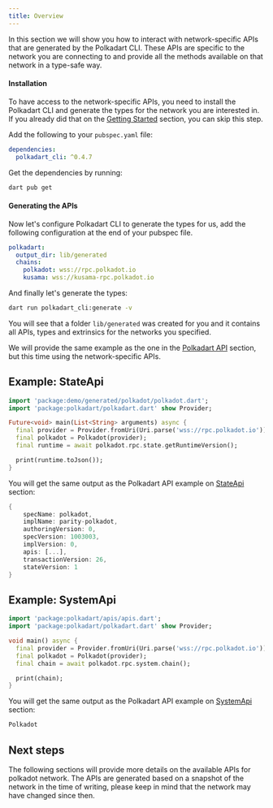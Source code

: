 ```yaml
---
title: Overview
---
```


In this section we will show you how to interact with network-specific APIs that are generated by the Polkadart CLI. These APIs are specific to the network you are connecting to and provide all the methods available on that network in a type-safe way.

#### Installation

To have access to the network-specific APIs, you need to install the Polkadart CLI and generate the types for the network you are interested in.
If you already did that on the [Getting Started](/getting-started/installation) section, you can skip this step.

Add the following to your `pubspec.yaml` file:

```yaml title="pubspec.yaml"
dependencies:
  polkadart_cli: ^0.4.7
```

Get the dependencies by running:

```bash
dart pub get
```

#### Generating the APIs

Now let's configure Polkadart CLI to generate the types for us, add the following configuration at the end of your pubspec file.

```yaml title="pubspec.yaml"
polkadart:
  output_dir: lib/generated
  chains:
    polkadot: wss://rpc.polkadot.io
    kusama: wss://kusama-rpc.polkadot.io
```

And finally let's generate the types:

```bash
dart run polkadart_cli:generate -v
```

You will see that a folder `lib/generated` was created for you and it contains all APIs, types and extrinsics for the networks you specified.

We will provide the same example as the one in the [Polkadart API](/api/overview) section, but this time using the network-specific APIs.

## Example: StateApi

```dart title="demo.dart"
import 'package:demo/generated/polkadot/polkadot.dart';
import 'package:polkadart/polkadart.dart' show Provider;

Future<void> main(List<String> arguments) async {
  final provider = Provider.fromUri(Uri.parse('wss://rpc.polkadot.io'));
  final polkadot = Polkadot(provider);
  final runtime = await polkadot.rpc.state.getRuntimeVersion();

  print(runtime.toJson());
}
```

You will get the same output as the Polkadart API example on [StateApi](/api/state#sample-usage) section:

```dart
{
	specName: polkadot,
	implName: parity-polkadot,
	authoringVersion: 0,
	specVersion: 1003003,
	implVersion: 0,
	apis: [...],
	transactionVersion: 26,
	stateVersion: 1
}
```

## Example: SystemApi

```dart title="demo.dart"
import 'package:polkadart/apis/apis.dart';
import 'package:polkadart/polkadart.dart' show Provider;

void main() async {
  final provider = Provider.fromUri(Uri.parse('wss://rpc.polkadot.io'));
  final polkadot = Polkadot(provider);
  final chain = await polkadot.rpc.system.chain();

  print(chain);
}
```

You will get the same output as the Polkadart API example on [SystemApi](/api/system#sample-usage) section:

```dart
Polkadot
```

## Next steps

The following sections will provide more details on the available APIs for polkadot network.
The APIs are generated based on a snapshot of the network in the time of writing, please keep in mind that the network may have changed since then.